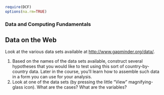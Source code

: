 ```r
require(DCF)
options(na.rm=TRUE)
```

### Data and Computing Fundamentals


## Data on the Web

Look at the various data sets available at <http://www.gapminder.org/data/>.

1. Based on the names of the data sets available, construct several hypotheses that you would like to test using this sort of country-by-country data.  Later in the course, you'll learn how to assemble such data in a form you can use for your analysis.
2. Look at one of the data sets (by pressing the little "View" magnifying-glass icon).  What are the cases?  What are the variables?



